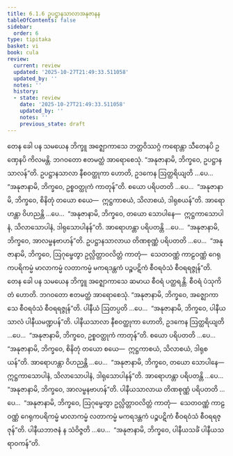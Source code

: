 ```yaml
---
title: 6.1.6 ဥပဋ္ဌာနသာလာအနုဇာနန
tableOfContents: false
sidebar:
  order: 6
type: tipitaka
basket: vi
book: cula
review:
  current: review
  updated: '2025-10-27T21:49:33.511058'
  updated_by: ''
  notes: ''
  history:
  - state: review
    date: '2025-10-27T21:49:33.511058'
    updated_by: ''
    notes: ''
    previous_state: draft
---
```



<ReviewStatus review={frontmatter.review} showDetails={true} />

<HypothesisAnnotation frontmatter={frontmatter} />

<DynamicBreadcrumb />

<Division number="301" book="cula" e="ch" v="4" p="298">

<Paragraph number="1300" book="cula">
တေန ခေါ ပန သမယေန ဘိက္ခူ အဇ္ဈောကာသေ ဘတ္တဝိဿဂ္ဂံ ကရောန္တာ သီတေနပိ ဥဏှေနပိ ကိလမန္တိ. ဘဂဝတော ဧတမတ္ထံ အာရောစေသုံ. “အနုဇာနာမိ, ဘိက္ခဝေ, ဥပဋ္ဌာနသာလန်”တိ. ဥပဋ္ဌာနသာလာ နီစဝတ္ထုကာ ဟောတိ, ဥဒကေန ဩတ္ထရိယျတိ …ပေ…  “အနုဇာနာမိ, ဘိက္ခဝေ, ဥစ္စဝတ္ထုကံ ကာတုန်”တိ. စယော ပရိပတတိ …ပေ…  “အနုဇာနာမိ, ဘိက္ခဝေ, စိနိတုံ တယော စယေ—  ဣဋ္ဌကာစယံ, သိလာစယံ, ဒါရုစယန်”တိ. အာရောဟန္တာ ဝိဟညန္တိ …ပေ…  “အနုဇာနာမိ, ဘိက္ခဝေ, တယော သောပါနေ—  ဣဋ္ဌကာသောပါနံ, သိလာသောပါနံ, ဒါရုသောပါနန်”တိ. အာရောဟန္တာ ပရိပတန္တိ …ပေ…  “အနုဇာနာမိ, ဘိက္ခဝေ, အာလမ္ဗနဗာဟန်”တိ. ဥပဋ္ဌာနသာလာယ တိဏစုဏ္ဏံ ပရိပတတိ …ပေ…  “အနုဇာနာမိ, ဘိက္ခဝေ, ဩဂုမ္ဖေတွာ ဥလ္လိတ္တာဝလိတ္တံ ကာတုံ—  သေတဝဏ္ဏံ ကာဠဝဏ္ဏံ ဂေရုကပရိကမ္မံ မာလာကမ္မံ လတာကမ္မံ မကရဒန္တကံ ပဉ္စပဋိကံ စီဝရဝံသံ စီဝရရဇ္ဇုန်”တိ.
</Paragraph>

<Paragraph number="1301" book="cula">
တေန ခေါ ပန သမယေန ဘိက္ခူ အဇ္ဈောကာသေ ဆမာယ စီဝရံ ပတ္ထရန္တိ. စီဝရံ ပံသုကိတံ ဟောတိ. ဘဂဝတော ဧတမတ္ထံ အာရောစေသုံ. “အနုဇာနာမိ, ဘိက္ခဝေ, အဇ္ဈောကာသေ စီဝရဝံသံ စီဝရရဇ္ဇုန်”တိ. ပါနီယံ ဩတပ္ပတိ …ပေ…  “အနုဇာနာမိ, ဘိက္ခဝေ, ပါနီယသာလံ ပါနီယမဏ္ဍပန်”တိ. ပါနီယသာလာ နီစဝတ္ထုကာ ဟောတိ, ဥဒကေန ဩတ္ထရိယျတိ …ပေ…  “အနုဇာနာမိ, ဘိက္ခဝေ, ဥစ္စဝတ္ထုကံ ကာတုန်”တိ. စယော ပရိပတတိ …ပေ…  “အနုဇာနာမိ, ဘိက္ခဝေ, စိနိတုံ တယော စယေ—  ဣဋ္ဌကာစယံ, သိလာစယံ, ဒါရုစယန်”တိ. အာရောဟန္တာ ဝိဟညန္တိ …ပေ…  “အနုဇာနာမိ, ဘိက္ခဝေ, တယော သောပါနေ—  ဣဋ္ဌကာသောပါနံ, သိလာသောပါနံ, ဒါရုသောပါနန်”တိ. အာရောဟန္တာ ပရိပတန္တိ …ပေ…  “အနုဇာနာမိ, ဘိက္ခဝေ, အာလမ္ဗနဗာဟန်”တိ. ပါနီယသာလာယ တိဏစုဏ္ဏံ ပရိပတတိ …ပေ…  “အနုဇာနာမိ, ဘိက္ခဝေ, ဩဂုမ္ဖေတွာ ဥလ္လိတ္တာဝလိတ္တံ ကာတုံ—  သေတဝဏ္ဏံ ကာဠဝဏ္ဏံ ဂေရုကပရိကမ္မံ မာလာကမ္မံ လတာကမ္မံ မကရဒန္တကံ ပဉ္စပဋိကံ စီဝရဝံသံ စီဝရရဇ္ဇုန်”တိ. ပါနီယဘာဇနံ န သံဝိဇ္ဇတိ …ပေ…  “အနုဇာနာမိ, ဘိက္ခဝေ, ပါနီယသင်္ခံ ပါနီယသရာဝကန်”တိ.
</Paragraph>
</Division>